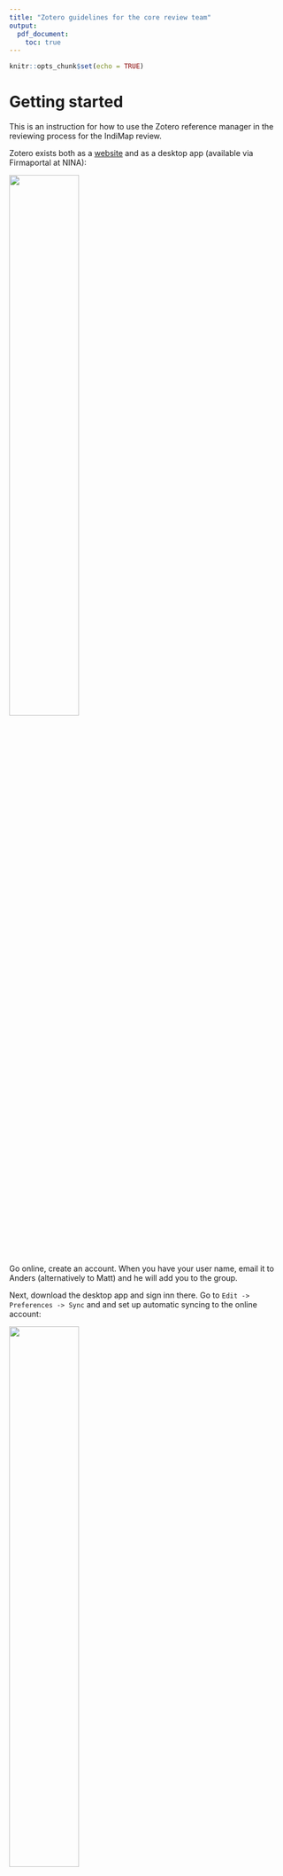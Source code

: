 ```yaml
---
title: "Zotero guidelines for the core review team"
output: 
  pdf_document:
    toc: true
---
```


```r
knitr::opts_chunk$set(echo = TRUE)
```




# Getting started
This is an instruction for how to use the Zotero reference manager in the reviewing process for the IndiMap review. 

Zotero exists both as a [website](https://www.zotero.org/) and as a desktop app (available via Firmaportal at NINA):

![](../figures/zoteroFirmaPortal.PNG){width=50%}

Go online, create an account. When you have your user name, email it to Anders (alternatively to Matt) and he will add you to the group. 

Next, download the desktop app and sign inn there. Go to `Edit -> Preferences -> Sync` and and set up automatic syncing to the online account:

![](../figures/zoteroAppSync.PNG){width=50%}

Alternatively, you can right-click the main folder and press _sync_.
When you now open your desktop app, it should be synced with the onilne library, and hopefully look a little bit like this:

![](../figures/zoteroApp.PNG){width=90%}


The [zotero group](https://www.zotero.org/groups/4630169/the_indimap_review) is readable by anyone (part of documenting our work), but only members can edit. When viewing the groups home page, click *Group library*:

![](../figures/zoteroHomeScreen.PNG){width=90%}

That will take you to this screen:

![](../figures/zoteroGroupLibrary.PNG){width=90%}

which looks similar, and has a lot of the same functionality, as the desktop app.
Note that these instructions were written before the references were added. Therefore the screen will look a little different.



# Workflow and folder structure
In the shared library there are several folders. These folders are linked, so that copying a reference from the main folder to the other folders will not create duplicates. The entries will simply link to the same reference object, and one reference can be in multiple folders.

All the references from the systematic search will be added to the folder `1 - initial search results`. The references that pass the topic modeling stage will be copied over to the `2.1 - After topic modeling` folder. From these we will make a stratified section of the most recent references and maybe also of actual ecosystem assessments, and put these under `2.2 - After stratification and random selection` folder. Also in that folder is a random sample of other references. This step is necessary in order to reduce the workload.

For the references in folder `2.2` we (Anders and Matt) will find the full text and add the url or doi to the reference object. After this, the references will delegated to the review team by coping references from folder `2.2` to the folders starting with `Person xxx`. 

Each person in the review team will then have his or her own folder to work through. Click on the reference to open the url and go to the full text. Read the title and abstract and decide whether the reference passes the inclusion criteria. Then right click on the reference in your folder and chose to `add to collection` and copy the reference to the appropriate folder, either `3.1 - Excluded based on title and abstract screening` or `3.2 - Included after title and reference screening`. If it passed, and you copied it to folder `3.2`, then you can go on to read the full text, or as much of it as you need in order to judge the inclusion criteria or to record the required data fields. If when reading, you find that the reference is not eligible, then copy it to folder `4.1 - Excluded after full text screening`.  If not, when you have recorded all the data fields and created one csv file for the reference, and one csv file for each the indicators it contains, using the data entry app, then copy the reference to folder `4.2 - Eligible and processed`.



# Practical tips
## Data entry app
The [data entry app](https://view.nina.no/IndiMap/) is an online shiny app that allows you to record the required data field for each reference and each indicator in a standardized way. See the app itself for instructions for use. A little tip though, is to keep a list of the required field in front of you when reading and take note about how you want to score it. That way, you can type your answer into th app rapidly in one go at the end. The shiny app may go to sleep if kept idle, and you could lose your work!


## Find folders 
In zotero, if you select a reference and hold `Ctrl`, you will see all the folders where that reference is found, highlighted. In the example from the screen shot below, the reference Framstad et al 2022 is found in Anders' folder, and three others, incl. folder 3.1:

![](../figures/findFolders.PNG){width=90%}

## Tags
In the example above, you can also see that the three references there are tagged with either green (= finished), red (= Help needed) or purple (= not processed in app). You can assigne either of these tags to a reference by clicking the reference and then the number 1, 2 or 3, respectively. Turn the off in the same way. Then, to subset you personal folder to only show refs with a certain tag, click that tag in the lower left side of the screen (see screen shot above). Tags are only used for your own personal organisation of your folder, and do not mean anything for the review as such. 

## Trading papers
Feel free to trade references with each other so that you ghet to read things that interests you. Connact the person before hand to arrange the trade. Follow up by simply adding the reference to you colleges collection and deleting it from your own. Do not duplicate the reference - make sure when finished that the reference only exist in one personal folder.













